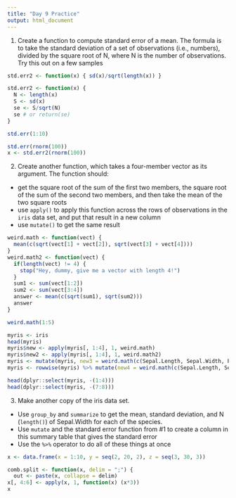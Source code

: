 ```yaml
---
title: "Day 9 Practice"
output: html_document
---
```


1. Create a function to compute standard error of a mean.  The formula is to take the standard deviation of a set of observations (i.e., numbers), divided by the square root of N, where N is the number of observations. Try this out on a few samples

```r
std.err2 <- function(x) { sd(x)/sqrt(length(x)) }

std.err2 <- function(x) { 
  N <- length(x)
  S <- sd(x)
  se <- S/sqrt(N)
  se # or return(se)
}

std.err(1:10)

std.err(rnorm(100))
x <- std.err2(rnorm(100))

```

2. Create another function, which takes a four-member vector as its argument. The function should:
  - get the square root of the sum of the first two members, the square root of the sum of the second two members, and then take the mean of the two square roots
  - use `apply()` to apply this function across the rows of observations in the `iris` data set, and put that result in a new column
  - use `mutate()` to get the same result
  
```r
weird.math <- function(vect) {
  mean(c(sqrt(vect[1] + vect[2]), sqrt(vect[3] + vect[4])))
}
weird.math2 <- function(vect) {
  if(length(vect) != 4) {
    stop("Hey, dummy, give me a vector with length 4!")
  }
  sum1 <- sum(vect[1:2])
  sum2 <- sum(vect[3:4])
  answer <- mean(c(sqrt(sum1), sqrt(sum2))) 
  answer
}

weird.math(1:5)

myris <- iris
head(myris)
myris$new <- apply(myris[, 1:4], 1, weird.math)
myris$new2 <- apply(myris[, 1:4], 1, weird.math2)
myris <- mutate(myris, new3 = weird.math(c(Sepal.Length, Sepal.Width, Petal.Length, Petal.Width)))
myris <- rowwise(myris) %>% mutate(new4 = weird.math(c(Sepal.Length, Sepal.Width, Petal.Length, Petal.Width)))

head(dplyr::select(myris, -(1:4)))
head(dplyr::select(myris, -(7:8)))
```

3. Make another copy of the iris data set.
  - Use `group_by` and `summarize` to get the mean, standard deviation, and N (`length()`) of Sepal.Width for each of the species.
  - Use `mutate` and the standard error function from #1 to create a column in this summary table that gives the standard error
  - Use the `%>%` operator to do all of these things at once

```r


x <- data.frame(x = 1:10, y = seq(2, 20, 2), z = seq(3, 30, 3))

comb.split <- function(x, delim = ";") {
  out <- paste(x, collapse = delim)
x[, 4:6] <- apply(x, 1, function(x) (x*3))
x


```

